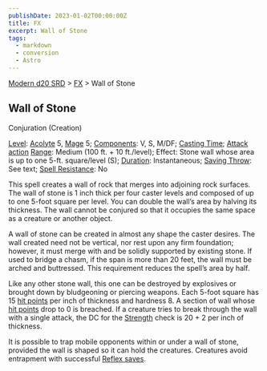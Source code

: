 ```yaml
---
publishDate: 2023-01-02T00:00:00Z
title: FX
excerpt: Wall of Stone
tags:
  - markdown
  - conversion
  - Astro
---
```


[Modern d20 SRD](/#modernD20) > [FX](modern-d20-srd-fx-index) > Wall of Stone

## Wall of Stone

Conjuration (Creation)

[Level](modern-d20-srd-fx-level): [Acolyte](modern-d20-srd-classes-advanced-acolyte) 5, [Mage](modern-d20-srd-classes-advanced-mage) 5;
[Components](modern-d20-srd-fx-components): V, S, M/DF; [Casting Time](modern-d20-srd-fx-casting-time); [Attack action](modern-d20-srd-combat-attack-actions) [Range](modern-d20-srd-fx-range): Medium (100 ft. + 10
ft./level); Effect: Stone wall whose area is up to one 5-ft. square/level (S);
[Duration](modern-d20-srd-fx-duration): Instantaneous; [Saving Throw](modern-d20-srd-basics-saving-throws): See text; [Spell Resistance](modern-d20-srd-special-abilities-spell-resistance): No

This spell creates a wall of rock that merges into adjoining rock surfaces.
The wall of stone is 1 inch thick per four caster levels and composed of up to
one 5-foot square per level. You can double the wall’s area by halving its
thickness. The wall cannot be conjured so that it occupies the same space as a
creature or another object.

A wall of stone can be created in almost any shape the caster desires. The
wall created need not be vertical, nor rest upon any firm foundation; however,
it must merge with and be solidly supported by existing stone. If used to
bridge a chasm, if the span is more than 20 feet, the wall must be arched and
buttressed. This requirement reduces the spell’s area by half.

Like any other stone wall, this one can be destroyed by explosives or brought
down by bludgeoning or piercing weapons. Each 5-foot square has 15 [hit points](modern-d20-srd-combat-hit-points) per inch of thickness and hardness
8. A section of wall whose [hit points](modern-d20-srd-combat-hit-points) drop
to 0 is breached. If a creature tries to break through the wall with a single
attack, the DC for the [Strength](modern-d20-srd-basics-ability-scores) check
is 20 + 2 per inch of thickness.

It is possible to trap mobile opponents within or under a wall of stone,
provided the wall is shaped so it can hold the creatures. Creatures avoid
entrapment with successful [Reflex saves](modern-d20-srd-basics-saving-throws).

